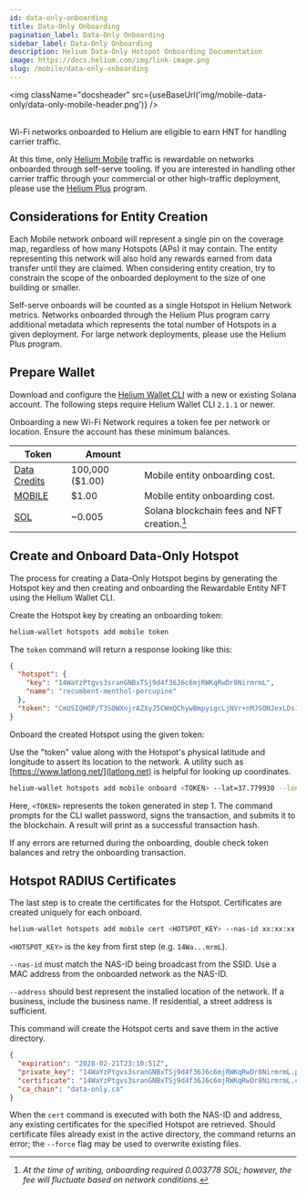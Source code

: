 ```yaml
---
id: data-only-onboarding
title: Data-Only Onboarding
pagination_label: Data-Only Onboarding
sidebar_label: Data-Only Onboarding
description: Helium Data-Only Hotspot Onboarding Documentation
image: https://docs.helium.com/img/link-image.png
slug: /mobile/data-only-onboarding
---
```



<img className="docsheader" src={useBaseUrl('img/mobile-data-only/data-only-mobile-header.png')} />
<br />
<br />

Wi-Fi networks onboarded to Helium are eligible to earn HNT for handling carrier traffic.

At this time, only [Helium Mobile](https://hellohelium.com/) traffic is rewardable on networks
onboarded through self-serve tooling. If you are interested in handling other carrier traffic
through your commercial or other high-traffic deployment, please use the
[Helium Plus](https://www.helium.com/plus) program.

## Considerations for Entity Creation

Each Mobile network onboard will represent a single pin on the coverage map, regardless of how many
Hotspots (APs) it may contain. The entity representing this network will also hold any rewards
earned from data transfer until they are claimed. When considering entity creation, try to constrain
the scope of the onboarded deployment to the size of one building or smaller.

Self-serve onboards will be counted as a single Hotspot in Helium Network metrics. Networks
onboarded through the Helium Plus program carry additional metadata which represents the total
number of Hotspots in a given deployment. For large network deployments, please use the Helium Plus
program.

## Prepare Wallet

Download and configure the [Helium Wallet CLI](/wallets/cli-wallet) with a new or existing Solana
account. The following steps require Helium Wallet CLI `2.1.1` or newer.

Onboarding a new Wi-Fi Network requires a token fee per network or location. Ensure the account has
these minimum balances.

| Token                               | Amount          |                                              |
| ----------------------------------- | --------------- | -------------------------------------------- |
| [Data Credits](/tokens/data-credit) | 100,000 ($1.00) | Mobile entity onboarding cost.               |
| [MOBILE](/tokens/mobile-token)      | $1.00           | Mobile entity onboarding cost.               |
| [SOL](/tokens/sol-token)            | ~0.005          | Solana blockchain fees and NFT creation.[^1] |

[^1]:
    _At the time of writing, onboarding required 0.003778 SOL; however, the fee will fluctuate based
    on network conditions._

## Create and Onboard Data-Only Hotspot

The process for creating a Data-Only Hotspot begins by generating the Hotspot key and then creating
and onboarding the Rewardable Entity NFT using the Helium Wallet CLI.

Create the Hotspot key by creating an onboarding token:

```sh title="Generate an onboarding token."
helium-wallet hotspots add mobile token
```

The `token` command will return a response looking like this:

```json title="Example generated entity and token."
{
  "hotspot": {
    "key": "14WaYzPtgvs3sranGNBxTSj9d4f36J6c6mjRWKqRwDr8NirmrmL",
    "name": "recumbent-menthol-porcupine"
  },
  "token": "CmUSIQHOP/T3SOWXnjrAZXyJ5CWmQChywBmpyigcLjNVr+nMJSONJexLDs1m61BLVetCqcXla0DmOWZVUORYBn4ya9gv0jy8pz8Av4JgnZzrJlp/9bskEZ4lIYjQVObuwh+54DlTAQ=="
}
```

Onboard the created Hotspot using the given token:

Use the "token" value along with the Hotspot's physical latitude and longitude to assert its
location to the network. A utility such as [https://www.latlong.net/](latlong.net) is helpful for
looking up coordinates.

```sh title="Onboard the Rewardable Entity (Hotspot)"
helium-wallet hotspots add mobile onboard <TOKEN> --lat=37.779930 --lon=-122.387906 --commit
```

Here, `<TOKEN>` represents the token generated in step 1. The command prompts for the CLI wallet
password, signs the transaction, and submits it to the blockchain. A result will print as a
successful transaction hash.

If any errors are returned during the onboarding, double check token balances and retry the
onboarding transaction.

## Hotspot RADIUS Certificates

The last step is to create the certificates for the Hotspot. Certificates are created uniquely for
each onboard.

```sh
helium-wallet hotspots add mobile cert <HOTSPOT_KEY> --nas-id xx:xx:xx:xx:xx --address "South Beach Yacht Club, 899 2nd St, San Francisco, CA 94107"
```

`<HOTSPOT_KEY>` is the key from first step (e.g. `14Wa...mrmL`).

`--nas-id` must match the NAS-ID being broadcast from the SSID. Use a MAC address from the onboarded
network as the NAS-ID.

`--address` should best represent the installed location of the network. If a business, include the
business name. If residential, a street address is sufficient.

This command will create the Hotspot certs and save them in the active directory.

```json title="Certificate response delivered from the CLI command."
{
  "expiration": "2028-02-21T23:10:51Z",
  "private_key": "14WaYzPtgvs3sranGNBxTSj9d4f36J6c6mjRWKqRwDr8NirmrmL.pk",
  "certificate": "14WaYzPtgvs3sranGNBxTSj9d4f36J6c6mjRWKqRwDr8NirmrmL.cer",
  "ca_chain": "data-only.ca"
}
```

When the `cert` command is executed with both the NAS-ID and address, any existing certificates for
the specified Hotspot are retrieved. Should certificate files already exist in the active directory,
the command returns an error; the `--force` flag may be used to overwrite existing files.
